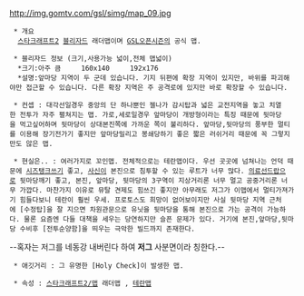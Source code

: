 http://img.gomtv.com/gsl/simg/map_09.jpg


  * 개요
   [[스타크래프트2]] [[블리자드]] 래더맵이며 [[GSL]]오픈시즌의 공식 맵.

  * 블리자드 정보 (크기,사용가능 넓이,전체 맵넓이)
   *크기:아주 큼  	160x140  	192x176
   *설명:앞마당 지역이 두 군데 있습니다. 기지 뒤편에 확장 지역이 있지만, 바위를 파괴해야만 접근할 수 있습니다. 다른 확장 지역은 주 공격로에 있지만 바로 확장할 수 있습니다.

  * 컨셉 : 대각선일경우 중앙의 단 하나뿐인 젤나가 감시탑과 넓은 교전지역을 놓고 치열한 전투가 자주 펼쳐지는 맵. 가로,세로일경우 앞마당이 개방형이라는 특징 때문에 뒷마당을 먹고싶어하며 뒷마당이 상대본진쪽에 가까운 쪽이 불리하다. 앞마당,뒷마당의 풍부한 멀티를 이용해 장기전가기 좋지만 앞마당밀리고 봉쇄당하기 좋은 짧은 러쉬거리 때문에 꼭 그렇지만도 않은 맵.

  * 현실은.. : 여러가지로 꼬인맵. 전체적으로는 테란맵이다. 우선 곳곳에 넘쳐나는 언덕 때문에 [[시즈탱크]]쓰기 좋고, [[사신]]이 본진으로 침투할 수 있는 루트가 너무 많다. [[의료선]]드랍으로 뒷마당깨기 좋고, 본진, 앞마당, 뒷마당의 3구역이 지상거리론 너무 멀고 공중거리론 너무 가깝다. 마찬가지 이유로 뮤탈 견제도 힘쓰긴 좋지만 아무래도 저그가 이맵에서 멀티가져가기 힘들다보니 테란이 훨씬 우세. 프로토스도 희망이 없어보이지만 사실 뒷마당 지역 근처에 [수정탑]을 잘 지으면 차원관문으로 유닛을 뒷마당을 통해 본진으로 가는 공격이 가능하다. 물론 요즘엔 다들 대책을 세우는 당연하지만 슬픈 문제가 있다. 거기에 본진,앞마당,뒷마당 수비후 [전투순양함]을 띄우는 극악한 빌드까지 존재한다.

--혹자는 저그를 네동강 내버린다 하여 '''저그''' 사분면이라 칭한다.--

  * 애깃거리 : 그 유명한 [Holy Check]이 발생한 맵.

  * 속성 : [[스타크래프트2/맵]] 래더맵 , [[테란맵]]
